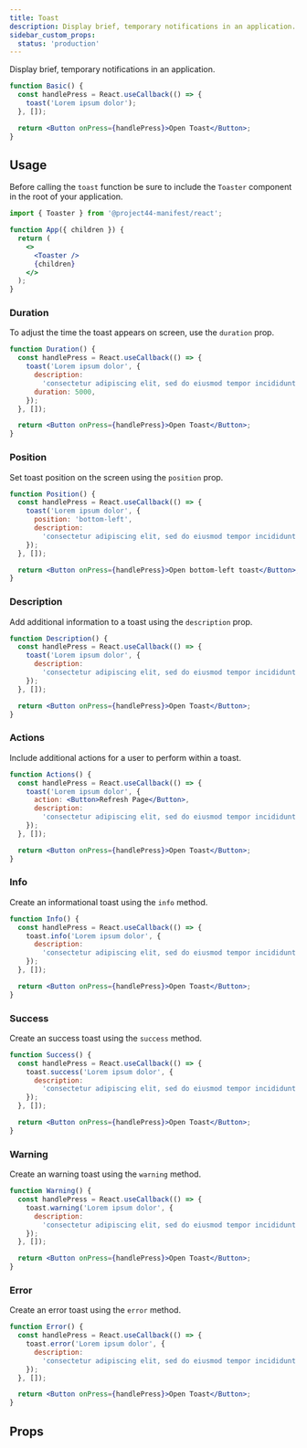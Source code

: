 ```yaml
---
title: Toast
description: Display brief, temporary notifications in an application.
sidebar_custom_props:
  status: 'production'
---
```


Display brief, temporary notifications in an application.

```jsx live
function Basic() {
  const handlePress = React.useCallback(() => {
    toast('Lorem ipsum dolor');
  }, []);

  return <Button onPress={handlePress}>Open Toast</Button>;
}
```

## Usage

Before calling the `toast` function be sure to include the `Toaster` component in the root of your
application.

```jsx
import { Toaster } from '@project44-manifest/react';

function App({ children }) {
  return (
    <>
      <Toaster />
      {children}
    </>
  );
}
```

### Duration

To adjust the time the toast appears on screen, use the `duration` prop.

```jsx live
function Duration() {
  const handlePress = React.useCallback(() => {
    toast('Lorem ipsum dolor', {
      description:
        'consectetur adipiscing elit, sed do eiusmod tempor incididunt ut labore et dolore magna aliqua.',
      duration: 5000,
    });
  }, []);

  return <Button onPress={handlePress}>Open Toast</Button>;
}
```

### Position

Set toast position on the screen using the `position` prop.

```jsx live
function Position() {
  const handlePress = React.useCallback(() => {
    toast('Lorem ipsum dolor', {
      position: 'bottom-left',
      description:
        'consectetur adipiscing elit, sed do eiusmod tempor incididunt ut labore et dolore magna aliqua.',
    });
  }, []);

  return <Button onPress={handlePress}>Open bottom-left toast</Button>;
}
```

### Description

Add additional information to a toast using the `description` prop.

```jsx live
function Description() {
  const handlePress = React.useCallback(() => {
    toast('Lorem ipsum dolor', {
      description:
        'consectetur adipiscing elit, sed do eiusmod tempor incididunt ut labore et dolore magna aliqua.',
    });
  }, []);

  return <Button onPress={handlePress}>Open Toast</Button>;
}
```

### Actions

Include additional actions for a user to perform within a toast.

```jsx live
function Actions() {
  const handlePress = React.useCallback(() => {
    toast('Lorem ipsum dolor', {
      action: <Button>Refresh Page</Button>,
      description:
        'consectetur adipiscing elit, sed do eiusmod tempor incididunt ut labore et dolore magna aliqua.',
    });
  }, []);

  return <Button onPress={handlePress}>Open Toast</Button>;
}
```

### Info

Create an informational toast using the `info` method.

```jsx live
function Info() {
  const handlePress = React.useCallback(() => {
    toast.info('Lorem ipsum dolor', {
      description:
        'consectetur adipiscing elit, sed do eiusmod tempor incididunt ut labore et dolore magna aliqua.',
    });
  }, []);

  return <Button onPress={handlePress}>Open Toast</Button>;
}
```

### Success

Create an success toast using the `success` method.

```jsx live
function Success() {
  const handlePress = React.useCallback(() => {
    toast.success('Lorem ipsum dolor', {
      description:
        'consectetur adipiscing elit, sed do eiusmod tempor incididunt ut labore et dolore magna aliqua.',
    });
  }, []);

  return <Button onPress={handlePress}>Open Toast</Button>;
}
```

### Warning

Create an warning toast using the `warning` method.

```jsx live
function Warning() {
  const handlePress = React.useCallback(() => {
    toast.warning('Lorem ipsum dolor', {
      description:
        'consectetur adipiscing elit, sed do eiusmod tempor incididunt ut labore et dolore magna aliqua.',
    });
  }, []);

  return <Button onPress={handlePress}>Open Toast</Button>;
}
```

### Error

Create an error toast using the `error` method.

```jsx live
function Error() {
  const handlePress = React.useCallback(() => {
    toast.error('Lorem ipsum dolor', {
      description:
        'consectetur adipiscing elit, sed do eiusmod tempor incididunt ut labore et dolore magna aliqua.',
    });
  }, []);

  return <Button onPress={handlePress}>Open Toast</Button>;
}
```

## Props

<PropsTable component="Toaster" />
